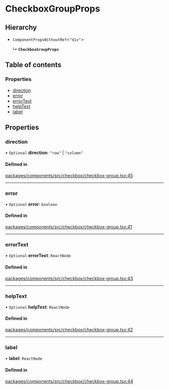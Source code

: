 # CheckboxGroupProps

## Hierarchy

- `ComponentPropsWithoutRef`\<`"div"`\>

  ↳ **`CheckboxGroupProps`**

## Table of contents

### Properties

- [direction](props.md#direction)
- [error](props.md#error)
- [errorText](props.md#errortext)
- [helpText](props.md#helptext)
- [label](props.md#label)

## Properties

### direction

• `Optional` **direction**: `"row"` \| `"column"`

#### Defined in

[packages/components/src/checkbox/checkbox-group.tsx:45](https://github.com/vtex/shoreline/blob/9cdfd7505/packages/components/src/checkbox/checkbox-group.tsx#L45)

---

### error

• `Optional` **error**: `boolean`

#### Defined in

[packages/components/src/checkbox/checkbox-group.tsx:41](https://github.com/vtex/shoreline/blob/9cdfd7505/packages/components/src/checkbox/checkbox-group.tsx#L41)

---

### errorText

• `Optional` **errorText**: `ReactNode`

#### Defined in

[packages/components/src/checkbox/checkbox-group.tsx:43](https://github.com/vtex/shoreline/blob/9cdfd7505/packages/components/src/checkbox/checkbox-group.tsx#L43)

---

### helpText

• `Optional` **helpText**: `ReactNode`

#### Defined in

[packages/components/src/checkbox/checkbox-group.tsx:42](https://github.com/vtex/shoreline/blob/9cdfd7505/packages/components/src/checkbox/checkbox-group.tsx#L42)

---

### label

• **label**: `ReactNode`

#### Defined in

[packages/components/src/checkbox/checkbox-group.tsx:44](https://github.com/vtex/shoreline/blob/9cdfd7505/packages/components/src/checkbox/checkbox-group.tsx#L44)
